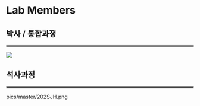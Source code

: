 # Lab Members

## 박사 / 통합과정

<hr style="border:2px solid gray"> </hr>





<img src="pics/doctor/191JYS.png">






## 석사과정

<hr style="border:2px solid gray"> </hr>


pics/master/202SJH.png

<!-- You can add parts to organize one or more book chapters together. Parts can be inserted at the top of an .Rmd file, before the first-level chapter heading in that same file.  -->

<!-- Add a numbered part: `# (PART) Act one {-}` (followed by `# A chapter`) -->

<!-- Add an unnumbered part: `# (PART\*) Act one {-}` (followed by `# A chapter`) -->

<!-- Add an appendix as a special kind of un-numbered part: `# (APPENDIX) Other stuff {-}` (followed by `# A chapter`). Chapters in an appendix are prepended with letters instead of numbers. -->



